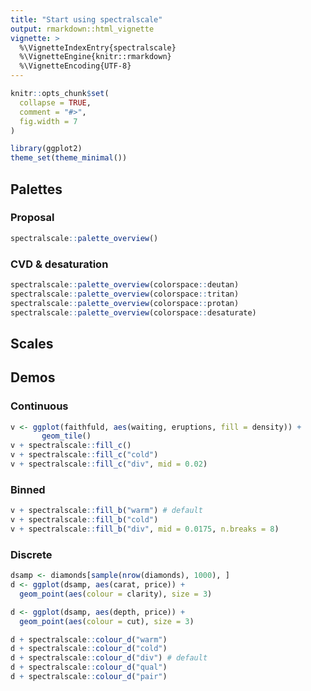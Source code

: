 ```yaml
---
title: "Start using spectralscale"
output: rmarkdown::html_vignette
vignette: >
  %\VignetteIndexEntry{spectralscale}
  %\VignetteEngine{knitr::rmarkdown}
  %\VignetteEncoding{UTF-8}
---
```


```r
knitr::opts_chunk$set(
  collapse = TRUE,
  comment = "#>",
  fig.width = 7
)
```

```r
library(ggplot2)
theme_set(theme_minimal())
```




## Palettes

### Proposal

```r
spectralscale::palette_overview()
```

### CVD & desaturation

```r
spectralscale::palette_overview(colorspace::deutan)
spectralscale::palette_overview(colorspace::tritan)
spectralscale::palette_overview(colorspace::protan)
spectralscale::palette_overview(colorspace::desaturate)
```

## Scales

## Demos

### Continuous

```r
v <- ggplot(faithfuld, aes(waiting, eruptions, fill = density)) +
       geom_tile()
v + spectralscale::fill_c()
v + spectralscale::fill_c("cold")
v + spectralscale::fill_c("div", mid = 0.02)
```

### Binned

```r
v + spectralscale::fill_b("warm") # default
v + spectralscale::fill_b("cold")
v + spectralscale::fill_b("div", mid = 0.0175, n.breaks = 8)
```

### Discrete

```r
dsamp <- diamonds[sample(nrow(diamonds), 1000), ]
d <- ggplot(dsamp, aes(carat, price)) +
  geom_point(aes(colour = clarity), size = 3)

d <- ggplot(dsamp, aes(depth, price)) +
  geom_point(aes(colour = cut), size = 3)

d + spectralscale::colour_d("warm")
d + spectralscale::colour_d("cold")
d + spectralscale::colour_d("div") # default
d + spectralscale::colour_d("qual")
d + spectralscale::colour_d("pair")
```

